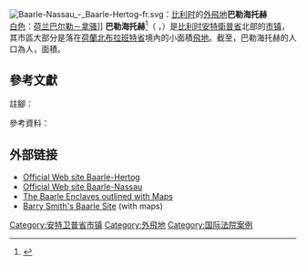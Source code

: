 {{noteTA
|T=zh-hant:巴勒海托赫; zh-hans:巴勒海托赫;
}}
{{Infobox Belgium Municipality
|name = 巴勒海托赫
|native_name = Baarle-Hertog
|native_name_lang = nl
|picture= Gemeentehuis Baarle-Hertog.jpg
|picture-legend= 舊市政廳
|map=Baarle-HertogLocatie.png
|map-legend=巴勒海托赫於安特衛普省
|arms=Baarle-Hertog wapen.svg
|flag=Baarle-Hertog vlag.svg
|region={{BE-REG-FLE}}
|community={{BE-NL}}
|province={{BE-PROV-AN}}
|arrondissement=[[蒂倫豪特區|蒂倫豪特區]]
|nis=13002
|pyramid-date=
|0-19=
|20-64=
|65=
|foreigners= 
|foreigners-date= 
|mayor=Leo van Tilburg (CDK)
|majority=CDK
|postal-codes=2387
|telephone-area=014
|web={{Official website|http://www.baarle-hertog.be}}
|coordinates = {{coord|51|27|N|04|56|E|region:BE|display=inline,title}}
}}

[[File:Baarle-Nassau_-_Baarle-Hertog-fr.svg|thumb]]：[[比利时|比利时]]的[[外飛地|外飛地]]'''巴勒海托赫'''<br />[[白色|白色]]：[[荷兰|荷兰]][[巴尔勒－拿骚|巴尔勒－拿骚]]]]
'''巴勒海托赫'''<ref>{{Cite web|title=世界地名翻译大辞典|url=http://mall.cnki.net/reference/ref_search.aspx?bid=R200807101&inputText=Hertog|accessdate=2020-02-07|work=mall.cnki.net}}</ref>（{{lang-nl|Baarle-Hertog}} {{IPA-nl|ˌbaːrlə ˈɦɛrtɔx}}，{{lang-fr|Baerle-Duc}}）是[[比利时|比利时]][[安特衛普省|安特衛普省]]北部的[[市镇_(比利时)|市镇]]，其市區大部分是落在[[荷蘭|荷蘭]][[北布拉班特省|北布拉班特省]]境內的小面積[[飛地|飛地]]。截至{{Metadata Population BE||STAND}}，巴勒海托赫的人口為{{nts|{{Metadata Population BE|13002}}}}人，面積{{convert|7.48|km²|2|abbr=off}}。

== 參考文獻 ==
; 註腳：
{{reflist|group=註}}
; 參考資料：
{{reflist}}

== 外部链接 ==
*[http://www.baarle-hertog.be/ Official Web site Baarle-Hertog] {{Wayback|url=http://www.baarle-hertog.be/ |date=20050802095105 }} 
*[http://www.baarle-nassau.nl/ Official Web site Baarle-Nassau] {{Wayback|url=http://www.baarle-nassau.nl/ |date=20050809011534 }} 
*[http://www.grenspalen.nl/archief/baarle-enclaves%20outlined.html The Baarle Enclaves outlined with Maps] {{Wayback|url=http://www.grenspalen.nl/archief/baarle-enclaves%20outlined.html |date=20200218060428 }}
*[http://ontology.buffalo.edu/smith/baarle.htm Barry Smith's Baarle Site] {{Wayback|url=http://ontology.buffalo.edu/smith/baarle.htm |date=20050828224124 }} (with maps)

{{安特卫普省市区}}

{{DEFAULTSORT:Baarle-Hertog}}
{{Belgium-geo-stub}}

[[Category:安特卫普省市镇|Category:安特卫普省市镇]]
[[Category:外飛地|Category:外飛地]]
[[Category:国际法院案例|Category:国际法院案例]]